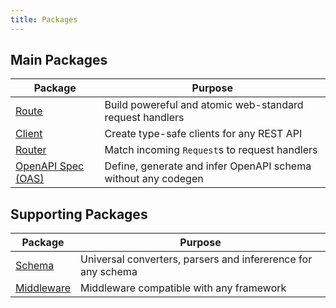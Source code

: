 ```yaml
---
title: Packages
---
```


## Main Packages

| Package                                   | Purpose                                                       |
| ----------------------------------------- | ------------------------------------------------------------- |
| [Route](./docs/route/overview)            | Build powereful and atomic web-standard request handlers      |
| [Client](./docs/client/overview)          | Create type-safe clients for any REST API                     |
| [Router](./docs/router/overview)          | Match incoming `Request`s to request handlers                 |
| [OpenAPI Spec (OAS)](./docs/oas/overview) | Define, generate and infer OpenAPI schema without any codegen |

## Supporting Packages

| Package                                  | Purpose                                                      |
| ---------------------------------------- | ------------------------------------------------------------ |
| [Schema](./docs/schema/overview)         | Universal converters, parsers and infererence for any schema |
| [Middleware](./docs/middleware/overview) | Middleware compatible with any framework                     |

